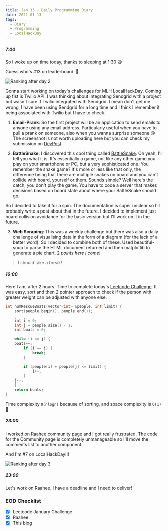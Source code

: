 ```yaml
---
title: Jan 13 - Daily Programming Diary
date: 2021-01-13
tags:
  - Diary
  - Programming
  - LocalHackDay
---
```


##### 7:00
So I woke up on time today, thanks to sleeping at 1:30 😆

Guess who's #13 on leaderboard. 🕺

![Ranking after day 2](./rankings1.png)

Gonna start working on today's challenges for MLH LocalHackDay. Coming up fist is Twilio API. I was thinking about integrating Sendgrid with a project but wasn't sure if Twilio integrated with Sendgrid. I mean don't get me wrong, I have been using Sendgrid for a long time and I think I remember it being associated with Twilio but I have to check.

1. **Email-Prank**: So the first project will be an application to send emails to anyone using any email address. Particularly useful when you have to pull a prank on someone, also when you wanna surprise someone 🙃
The screenshot is not worth uploading here but you can check my submission on [DevPost](https://devpost.com/software/email-prank-dxb1r3).

2. **BattleSnake**: 
I discovered this cool thing called [BattleSnake](https://play.battlesnake.com/). Oh yeah, I'll tell you what it is. It's essentially a game, not like any other game you play on your smartphone or PC, but a very sophisticated one. You remember the snake game? It's more or less like that only, the difference being that there are multiple snakes on board and you can't collide with board, yourself or them. 
Sounds simple? Well here's the catch, you don't play the game. You have to code a server that makes decisions based on board state about where your BattleSnake should go.

  So I decided to take it for a spin. The documentation is super unclear so I'll probably write a post about that in the future. I decided to implement just board collision avoidance for the basic version but I'll work on it in the future.

3. **Web Scraping**: 
This was a weekly challenge but there was also a daily challenge of visualising data in the form of a diagram (for the lack of a better word). So I decided to combine both of these. Used beautiful-soup to parse the HTML document returned and then matplotlib to generate a pie chart. 2 *points here I come!* 

> I should take a break!

##### 16:00
Here I am, after 2 hours. Time to complete today's [Leetcode Challenge](https://leetcode.com/explore/featured/card/january-leetcoding-challenge-2021/580/week-2-january-8th-january-14th/3602/).
It was easy, sort and then 2 pointer approach to check if the person with greater weight can be adjusted with anyone else.

```cpp:title=baots-to-save-poeple.cpp
int numRescueBoats(vector<int> &people, int limit) {
	sort(people.begin(), people.end());

	int i = 0;
	int j = people.size() - 1;
	int boats = 0;

	while (i <= j) {
    boats++;
		if (i == j) {
			break;
		}

		if (people[i] + people[j] <= limit) {
			i++;
		} 
    j--;
	}
	return boats;
}
```

Time complexity `O(nlogn)` because of sorting, and space complexity is `O(1)` 🎉

##### 23:00
I worked on Raahee community page and I got really frustrated. The code for the Community page is completely unmanageable so I'll move the comments list to another component.

And I'm #7 on LocalHackDay!!!

![Ranking after day 3](./rankings2.png)

##### 23:00
Let's work on Raahee. I have a deadline and I need to deliver!

### EOD Checklist
- [x] Leetcode January Challenge
- [x] Raahee
- [x] This blog